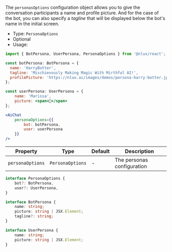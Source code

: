 The `personasOptions` configuration object allows you to give the conversation participants a name and profile picture.
And for the case of the bot, you can also specify a _tagline_ that will be displayed below the bot's name in the
initial screen.

* Type: `PersonaOptions`
* Optional
* Usage:

```jsx
import { BotPersona, UserPersona, PersonaOptions } from '@nlux/react';

const botPersona: BotPersona = {
  name: 'HarryBotter',
  tagline: 'Mischievously Making Magic With Mirthful AI!',
  profilePicture: 'https://nlux.ai/images/demos/persona-harry-botter.jpg'
};

const userPersona: UserPersona = {
    name: 'Marissa',
    picture: <span>👩</span>
};

<AiChat
    personaOptions={{
        bot: botPersona,
        user: userPersona
    }}
/>
```

| Property | Type |  Default |Description |
| --- | --- | --- | --- |
| `personaOptions` | `PersonaOptions` | - | The personas configuration |

```typescript
interface PersonaOptions {
    bot?: BotPersona,
    user?: UserPersona,
}

interface BotPersona {
    name: string;
    picture: string | JSX.Element;
    tagline?: string;
}

interface UserPersona {
    name: string;
    picture: string | JSX.Element;
}
```

